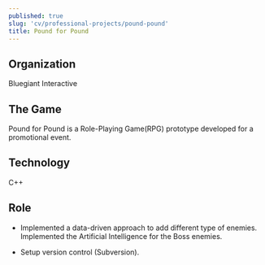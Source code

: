 ```yaml
---
published: true
slug: 'cv/professional-projects/pound-pound'
title: Pound for Pound
---
```


## Organization

Bluegiant Interactive

## The Game

Pound for Pound is a Role-Playing Game(RPG) prototype developed for a promotional event.

## Technology

C++

## Role

-   Implemented a data-driven approach to add different type of enemies. Implemented the Artificial Intelligence for the
    Boss enemies.

-   Setup version control (Subversion).
